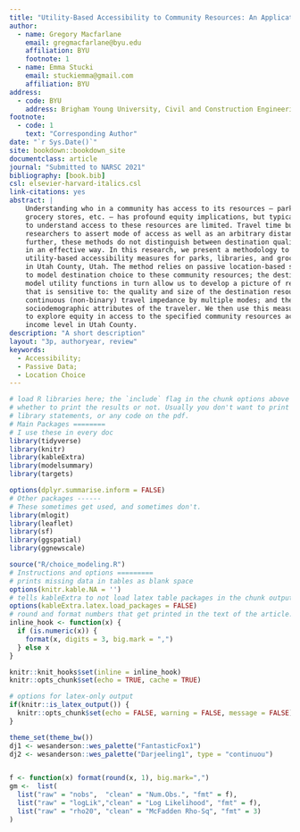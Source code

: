 ```yaml
---
title: "Utility-Based Accessibility to Community Resources: An Application of Location-Based Services Data"
author:
  - name: Gregory Macfarlane
    email: gregmacfarlane@byu.edu
    affiliation: BYU
    footnote: 1
  - name: Emma Stucki
    email: stuckiemma@gmail.com 
    affiliation: BYU
address: 
  - code: BYU
    address: Brigham Young University, Civil and Construction Engineering Department, 430 Engineering Building, Provo, Utah 84602
footnote:
  - code: 1
    text: "Corresponding Author"
date: "`r Sys.Date()`"
site: bookdown::bookdown_site
documentclass: article
journal: "Submitted to NARSC 2021"
bibliography: [book.bib]
csl: elsevier-harvard-italics.csl
link-citations: yes
abstract: |
    Understanding who in a community has access to its resources – parks, libraries, 
    grocery stores, etc. – has profound equity implications, but typical methods 
    to understand access to these resources are limited. Travel time buffers require 
    researchers to assert mode of access as well as an arbitrary distance threshold; 
    further, these methods do not distinguish between destination quality attributes 
    in an effective way. In this research, we present a methodology to develop 
    utility-based accessibility measures for parks, libraries, and grocery stores 
    in Utah County, Utah. The method relies on passive location-based services data 
    to model destination choice to these community resources; the destination choice
    model utility functions in turn allow us to develop a picture of regional access
    that is sensitive to: the quality and size of the destination resource; 
    continuous (non-binary) travel impedance by multiple modes; and the 
    sociodemographic attributes of the traveler. We then use this measure 
    to explore equity in access to the specified community resources across
    income level in Utah County.
description: "A short description"
layout: "3p, authoryear, review"
keywords:
  - Accessibility;
  - Passive Data;
  - Location Choice
---
```


```r
# load R libraries here; the `include` flag in the chunk options above tells
# whether to print the results or not. Usually you don't want to print the
# library statements, or any code on the pdf.
# Main Packages ========
# I use these in every doc
library(tidyverse)
library(knitr)
library(kableExtra)
library(modelsummary)
library(targets)

options(dplyr.summarise.inform = FALSE)
# Other packages ------
# These sometimes get used, and sometimes don't.
library(mlogit)
library(leaflet)
library(sf)
library(ggspatial)
library(ggnewscale)

source("R/choice_modeling.R")
# Instructions and options =========
# prints missing data in tables as blank space
options(knitr.kable.NA = '') 
# tells kableExtra to not load latex table packages in the chunk output
options(kableExtra.latex.load_packages = FALSE) 
# round and format numbers that get printed in the text of the article.
inline_hook <- function(x) {
  if (is.numeric(x)) {
    format(x, digits = 3, big.mark = ",")
  } else x
}

knitr::knit_hooks$set(inline = inline_hook)
knitr::opts_chunk$set(echo = TRUE, cache = TRUE)

# options for latex-only output
if(knitr::is_latex_output()) {
  knitr::opts_chunk$set(echo = FALSE, warning = FALSE, message = FALSE)
} 

theme_set(theme_bw())
dj1 <- wesanderson::wes_palette("FantasticFox1")
dj2 <- wesanderson::wes_palette("Darjeeling1", type = "continuou")


f <- function(x) format(round(x, 1), big.mark=",")
gm <-  list(
  list("raw" = "nobs",  "clean" = "Num.Obs.", "fmt" = f),
  list("raw" = "logLik","clean" = "Log Likelihood", "fmt" = f),
  list("raw" = "rho20", "clean" = "McFadden Rho-Sq", "fmt" = 3)
)
```
